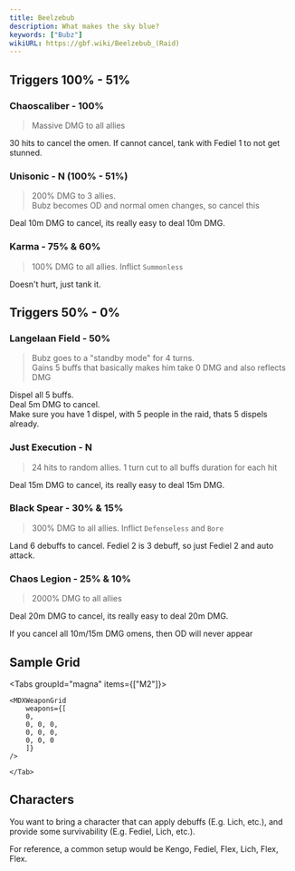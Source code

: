 ```yaml
---
title: Beelzebub
description: What makes the sky blue?
keywords: ["Bubz"]
wikiURL: https://gbf.wiki/Beelzebub_(Raid)
---
```


## Triggers 100% - 51%

### Chaoscaliber - 100%

> Massive DMG to all allies

30 hits to cancel the omen.
If cannot cancel, tank with Fediel 1 to not get stunned.

### Unisonic - N (100% - 51%)

> 200% DMG to 3 allies.  
> Bubz becomes OD and normal omen changes, so cancel this

Deal 10m DMG to cancel, its really easy to deal 10m DMG.

### Karma - 75% & 60%

> 100% DMG to all allies. Inflict `Summonless`

Doesn't hurt, just tank it.

## Triggers 50% - 0%

### Langelaan Field - 50%

> Bubz goes to a "standby mode" for 4 turns.  
> Gains 5 buffs that basically makes him take 0 DMG and also reflects DMG

Dispel all 5 buffs.  
Deal 5m DMG to cancel.  
Make sure you have 1 dispel, with 5 people in the raid, thats 5 dispels already.

### Just Execution - N

> 24 hits to random allies. 1 turn cut to all buffs duration for each hit

Deal 15m DMG to cancel, its really easy to deal 15m DMG.

### Black Spear - 30% & 15%

> 300% DMG to all allies. Inflict `Defenseless` and `Bore`

Land 6 debuffs to cancel. Fediel 2 is 3 debuff, so just Fediel 2 and auto attack.

### Chaos Legion - 25% & 10%

> 2000% DMG to all allies

Deal 20m DMG to cancel, its really easy to deal 20m DMG.

<MDXCallout title="No OD trigger?">
	If you cancel all 10m/15m DMG omens, then OD will never appear
</MDXCallout>

## Sample Grid

<Tabs groupId="magna" items={["M2"]}>
	<Tab value="M2">

    <MDXWeaponGrid
        weapons={[
        0,
        0, 0, 0,
        0, 0, 0,
        0, 0, 0
        ]}
    />

    </Tab>

</Tabs>

## Characters

You want to bring a character that can apply debuffs (E.g. Lich, etc.),
and provide some survivability (E.g. Fediel, Lich, etc.).

For reference, a common setup would be Kengo, Fediel, Flex, Lich, Flex, Flex.

